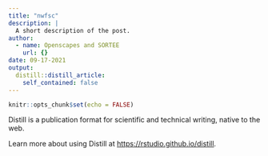 ```yaml
---
title: "nwfsc"
description: |
  A short description of the post.
author:
  - name: Openscapes and SORTEE
    url: {}
date: 09-17-2021
output:
  distill::distill_article:
    self_contained: false
---
```



```r
knitr::opts_chunk$set(echo = FALSE)
```

Distill is a publication format for scientific and technical writing, native to the web.

Learn more about using Distill at <https://rstudio.github.io/distill>.


